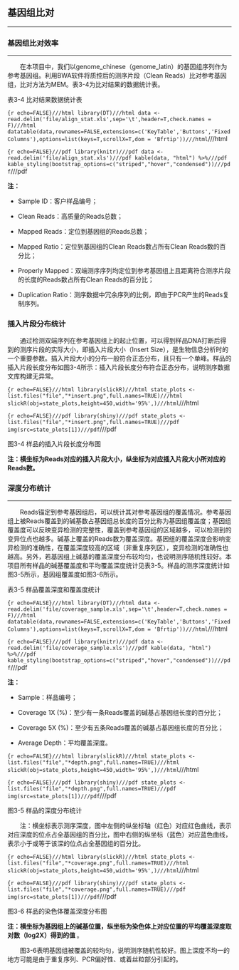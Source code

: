 ## 基因组比对

***

### 基因组比对效率

***

&emsp;&emsp;在本项目中，我们以genome_chinese（genome_latin）的基因组序列作为参考基因组。利用BWA软件将质控后的测序片段（Clean Reads）比对参考基因组，比对方法为MEM。表3-4为比对结果的数据统计表。

<p class="mark">表3-4 比对结果数据统计表</p>

```{r echo=FALSE}///html
library(DT)///html
data <- read.delim('file/align_stat.xls',sep='\t',header=T,check.names = F)///html
datatable(data,rownames=FALSE,extensions=c('KeyTable','Buttons','FixedColumns'),options=list(keys=T,scrollX=T,dom = 'Bfrtip'))///html
```///html

```{r echo=FALSE}///pdf
library(knitr)///pdf
data <- read.delim('file/align_stat.xls')///pdf
kable(data, "html") %>%///pdf
kable_styling(bootstrap_options=c("striped","hover","condensed"))///pdf
```///pdf

**注：**

- Sample ID：客户样品编号；

- Clean Reads：高质量的Reads总数；

- Mapped Reads：定位到基因组的Reads总数；

- Mapped Ratio：定位到基因组的Clean Reads数占所有Clean Reads数的百分比；

- Properly Mapped：双端测序序列均定位到参考基因组上且距离符合测序片段的长度的Reads数占所有Clean Reads的百分比；

- Duplication Ratio：测序数据中冗余序列的比例，即由于PCR产生的Reads复制序列。

### 插入片段分布统计

&emsp;&emsp;通过检测双端序列在参考基因组上的起止位置，可以得到样品DNA打断后得到的测序片段的实际大小，即插入片段大小（Insert Size），是生物信息分析时的一个重要参数。插入片段大小的分布一般符合正态分布，且只有一个单峰。样品的插入片段长度分布如图3-4所示：插入片段长度分布符合正态分布，说明测序数据文库构建无异常。

```{r echo=FALSE}///html
library(slickR)///html
state_plots <- list.files("file","*insert.png",full.names=TRUE)///html
slickR(obj=state_plots,height=450,width='95%',)///html
```///html

```{r echo=FALSE}///pdf
library(shiny)///pdf
state_plots <- list.files("file","*insert.png",full.names=TRUE)///pdf
img(src=state_plots[1])///pdf
```///pdf

<p class="mark">图3-4 样品的插入片段长度分布图</p>

**注：横坐标为Reads对应的插入片段大小，纵坐标为对应插入片段大小所对应的Reads数。**

### 深度分布统计

***

&emsp;&emsp;Reads锚定到参考基因组后，可以统计其对参考基因组的覆盖情况。参考基因组上被Reads覆盖到的碱基数占基因组总长度的百分比称为基因组覆盖度；基因组覆盖度可以反映变异检测的完整性，覆盖到参考基因组的区域越多，可以检测到的变异位点也越多。碱基上覆盖的Reads数为覆盖深度。基因组的覆盖深度会影响变异检测的准确性，在覆盖深度较高的区域（非重复序列区），变异检测的准确性也越高。另外，若基因组上碱基的覆盖深度分布较均匀，也说明测序随机性较好。本项目所有样品的碱基覆盖度和平均覆盖深度统计见表3-5。样品的测序深度统计如图3-5所示，基因组覆盖度如图3-6所示。

<p class="mark">表3-5 样品覆盖深度和覆盖度统计</p>

```{r echo=FALSE}///html
library(DT)///html
data <- read.delim('file/coverage_sample.xls',sep='\t',header=T,check.names = F)///html
datatable(data,rownames=FALSE,extensions=c('KeyTable','Buttons','FixedColumns'),options=list(keys=T,scrollX=T,dom = 'Bfrtip'))///html
```///html

```{r echo=FALSE}///pdf
library(knitr)///pdf
data <- read.delim('file/coverage_sample.xls')///pdf
kable(data, "html") %>%///pdf
kable_styling(bootstrap_options=c("striped","hover","condensed"))///pdf
```///pdf

**注：**

- Sample：样品编号；

- Coverage 1X (%)：至少有一条Reads覆盖的碱基占基因组长度的百分比；

- Coverage 5X (%)：至少有五条Reads覆盖的碱基占基因组长度的百分比；

- Average Depth：平均覆盖深度。

```{r echo=FALSE}///html
library(slickR)///html
state_plots <- list.files("file","*depth.png",full.names=TRUE)///html
slickR(obj=state_plots,height=450,width='95%',)///html
```///html

```{r echo=FALSE}///pdf
library(shiny)///pdf
state_plots <- list.files("file","*depth.png",full.names=TRUE)///pdf
img(src=state_plots[1])///pdf
```///pdf

<p class="mark">图3-5 样品的深度分布统计</p>

&emsp;&emsp;注：横坐标表示测序深度，图中左侧的纵坐标轴（红色）对应红色曲线，表示对应深度的位点占全基因组的百分比，图中右侧的纵坐标（蓝色）对应蓝色曲线，表示小于或等于该深的位点占全基因组的百分比。


```{r echo=FALSE}///html
library(slickR)///html
state_plots <- list.files("file","*coverage.png",full.names=TRUE)///html
slickR(obj=state_plots,height=450,width='95%',)///html
```///html

```{r echo=FALSE}///pdf
library(shiny)///pdf
state_plots <- list.files("file","*coverage.png",full.names=TRUE)///pdf
img(src=state_plots[1])///pdf
```///pdf

<p class="mark">图3-6 	样品的染色体覆盖深度分布图</p>

**注：横坐标为基因组上的碱基位置，纵坐标为染色体上对应位置的平均覆盖深度取对数（log2X）得到的值 **。


&emsp;&emsp;图3-6表明基因组被覆盖的较均匀，说明测序随机性较好。图上深度不均一的地方可能是由于重复序列、PCR偏好性、或着丝粒部分引起的。

